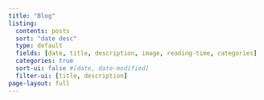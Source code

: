 ```yaml
---
title: "Blog"
listing:
  contents: posts
  sort: "date desc"
  type: default
  fields: [date, title, description, image, reading-time, categories]
  categories: true
  sort-ui: false #[date, date-modified]
  filter-ui: [title, description]
page-layout: full
---
```

